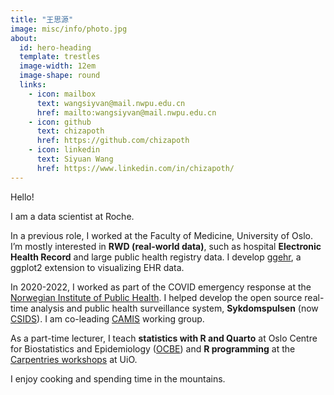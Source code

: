 ```yaml
---
title: "王思源"
image: misc/info/photo.jpg
about:
  id: hero-heading
  template: trestles
  image-width: 12em
  image-shape: round
  links:
    - icon: mailbox
      text: wangsiyvan@mail.nwpu.edu.cn
      href: mailto:wangsiyvan@mail.nwpu.edu.cn
    - icon: github
      text: chizapoth
      href: https://github.com/chizapoth
    - icon: linkedin
      text: Siyuan Wang
      href: https://www.linkedin.com/in/chizapoth/
---
```


::: {#hero-heading}

Hello! 

I am a data scientist at Roche.

In a previous role, I worked at the Faculty of Medicine, University of Oslo. I'm mostly interested in **RWD (real-world data)**, such as hospital **Electronic Health Record** and large public health registry data. I develop [ggehr](https://chizapoth.github.io/ggehr/), a ggplot2 extension to visualizing EHR data.

In 2020-2022, I worked as part of the COVID emergency response at the [Norwegian Institute of Public Health](https://www.fhi.no/en/). I helped develop the open source real-time analysis and public health surveillance system, **Sykdomspulsen** (now [CSIDS](https://www.csids.no)). I am co-leading [CAMIS](https://psiaims.github.io/CAMIS/) working group. 

As a part-time lecturer, I teach **statistics with R and Quarto** at Oslo Centre for Biostatistics and Epidemiology ([OCBE](https://www.med.uio.no/imb/english/research/centres/ocbe/)) and **R programming** at the [Carpentries workshops](https://www.ub.uio.no/english/libraries/dsc/carpentry-uio/) at UiO.


I enjoy cooking and spending time in the mountains.
:::

